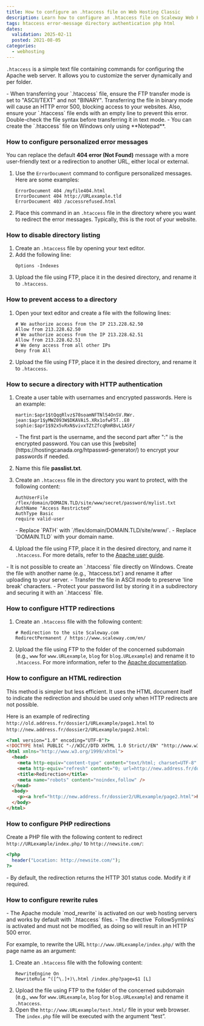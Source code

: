 ```yaml
---
title: How to configure an .htaccess file on Web Hosting Classic
description: Learn how to configure an .htaccess file on Scaleway Web Hosting Classic.
tags: htaccess error-message directory authentication php html
dates:
  validation: 2025-02-11
  posted: 2021-08-05
categories:
  - webhosting
---
```



<WebhostingOnline />

`.htaccess` is a simple text file containing commands for configuring the Apache web server. It allows you to customize the server dynamically and per folder.

<Message type="important">
  - When transferring your `.htaccess` file, ensure the FTP transfer mode is set to "ASCII/TEXT" and not "BINARY". Transferring the file in binary mode will cause an HTTP error 500, blocking access to your websites. Also, ensure your `.htaccess` file ends with an empty line to prevent this error. Double-check the file syntax before transferring it in text mode.
  - You can create the `.htaccess` file on Windows only using **Notepad**.
</Message>

### How to configure personalized error messages

You can replace the default **404 error (Not Found)** message with a more user-friendly text or a redirection to another URL, either local or external.

1. Use the `ErrorDocument` command to configure personalized messages. Here are some examples:
    ```
    ErrorDocument 404 /myfile404.html
    ErrorDocument 404 http://URLexample.tld
    ErrorDocument 403 /accessrefused.html
    ```
2. Place this command in an `.htaccess` file in the directory where you want to redirect the error messages. Typically, this is the root of your website.

### How to disable directory listing

1. Create an `.htaccess` file by opening your text editor.
2. Add the following line:
    ```
    Options -Indexes
    ```
3. Upload the file using FTP, place it in the desired directory, and rename it to `.htaccess`.

### How to prevent access to a directory

1. Open your text editor and create a file with the following lines:
    ```
    # We authorize access from the IP 213.228.62.50
    Allow from 213.228.62.50
    # We authorize access from the IP 213.228.62.51
    Allow from 213.228.62.51
    # We deny access from all other IPs
    Deny from All
    ```
2. Upload the file using FTP, place it in the desired directory, and rename it to `.htaccess`.

### How to secure a directory with HTTP authentication

1. Create a user table with usernames and encrypted passwords. Here is an example:
    ```
    martin:$apr1$tQqqRlvz$70soamNFTNl54OnSV.RWr.
    jean:$apr1$yMWZ093W$DKAVAi5.XRx1ofwF5T..E0
    sophie:$apr1$92x5vRxN$vivxTZtZfcqRmRBvL1ASF/
    ```

    <Message type="note">
      - The first part is the username, and the second part after ":" is the encrypted password. You can use this [website](https://hostingcanada.org/htpasswd-generator/) to encrypt your passwords if needed.
    </Message>
2. Name this file **passlist.txt**.
3. Create an `.htaccess` file in the directory you want to protect, with the following content:
    ```
    AuthUserFile /flex/domain/DOMAIN.TLD/site/www/secret/password/mylist.txt
    AuthName "Access Restricted"
    AuthType Basic
    require valid-user
    ```

    <Message type="important">
      - Replace `PATH` with `/flex/domain/DOMAIN.TLD/site/www/`.
      - Replace `DOMAIN.TLD` with your domain name.
    </Message>
4. Upload the file using FTP, place it in the desired directory, and name it `.htaccess`. For more details, refer to the [Apache user guide](https://httpd.apache.org/docs/).

<Message type="important">
  - It is not possible to create an `.htaccess` file directly on Windows. Create the file with another name (e.g., `htaccess.txt`) and rename it after uploading to your server.
  - Transfer the file in ASCII mode to preserve 'line break' characters.
  - Protect your password list by storing it in a subdirectory and securing it with an `.htaccess` file.
</Message>

### How to configure HTTP redirections

1. Create an `.htaccess` file with the following content:
    ```
    # Redirection to the site Scaleway.com
    RedirectPermanent / https://www.scaleway.com/en/
    ```
2. Upload the file using FTP to the folder of the concerned subdomain (e.g., `www` for `www.URLexample`, `blog` for `blog.URLexample`) and rename it to `.htaccess`.
    <Message type="tip">
      For more information, refer to the [Apache documentation](http://httpd.apache.org/docs/2.0/mod/mod_alias.html).
    </Message>

### How to configure an HTML redirection

<Message type="note">
  This method is simpler but less efficient. It uses the HTML document itself to indicate the redirection and should be used only when HTTP redirects are not possible.
</Message>

Here is an example of redirecting `http://old.address.fr/dossier1/URLexample/page1.html` to `http://new.address.fr/dossier2/URLexample/page2.html`:

```html
<?xml version="1.0" encoding="UTF-8"?>
<!DOCTYPE html PUBLIC "-//W3C//DTD XHTML 1.0 Strict//EN" "http://www.w3.org/TR/xhtml1/DTD/xhtml1-strict.dtd">
<html xmlns="http://www.w3.org/1999/xhtml">
  <head>
    <meta http-equiv="content-type" content="text/html; charset=UTF-8" />
    <meta http-equiv="refresh" content="0; url=http://new.address.fr/dossier2/URLexample/page2.html" />
    <title>Redirection</title>
    <meta name="robots" content="noindex,follow" />
  </head>
  <body>
    <p><a href="http://new.address.fr/dossier2/URLexample/page2.html">Redirection</a></p>
  </body>
</html>
```

### How to configure PHP redirections

Create a PHP file with the following content to redirect `http://URLexample/index.php/` to `http://newsite.com/`:

```php
<?php
  header("Location: http://newsite.com/");
?>
```

<Message type="note">
  - By default, the redirection returns the HTTP 301 status code. Modify it if required.
</Message>

### How to configure rewrite rules

<Message type="important">
  - The Apache module `mod_rewrite` is activated on our web hosting servers and works by default with `.htaccess` files.
  - The directive `FollowSymlinks` is activated and must not be modified, as doing so will result in an HTTP 500 error.
</Message>

For example, to rewrite the URL `http://www.URLexample/index.php/` with the page name as an argument:

1. Create an `.htaccess` file with the following content:
    ```
    RewriteEngine On
    RewriteRule ^([^\.]+)\.html /index.php?page=$1 [L]
    ```
2. Upload the file using FTP to the folder of the concerned subdomain (e.g., `www` for `www.URLexample`, `blog` for `blog.URLexample`) and rename it `.htaccess`.
3. Open the `http://www.URLexample/test.html/` file in your web browser. The `index.php` file will be executed with the argument “test”.
